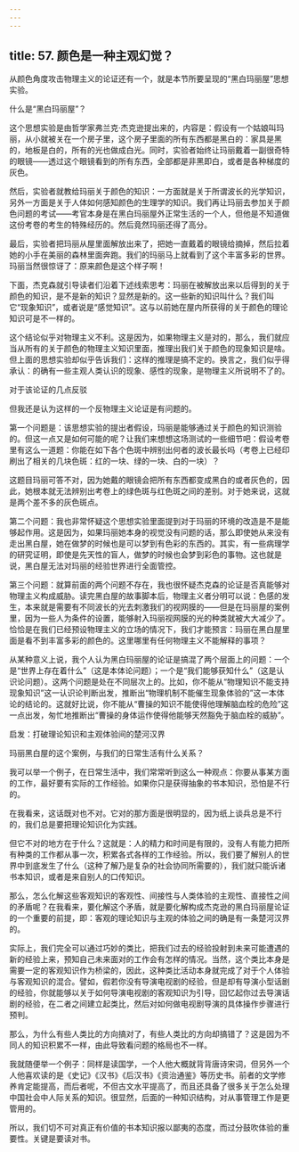 ```yaml
---
---
---
```

title: 57. 颜色是一种主观幻觉？
---




从颜色角度攻击物理主义的论证还有一个，就是本节所要呈现的“黑白玛丽屋”思想实验。





什么是“黑白玛丽屋”？


这个思想实验是由哲学家弗兰克·杰克逊提出来的，内容是：假设有一个姑娘叫玛丽，从小就被关在一个房子里，这个房子里面的所有东西都是黑白的：家具是黑的，地板是白的，所有的光也做成白光。同时，实验者始终让玛丽戴着一副很奇特的眼镜——透过这个眼镜看到的所有东西，全部都是非黑即白，或者是各种梯度的灰色。

然后，实验者就教给玛丽关于颜色的知识：一方面就是关于所谓波长的光学知识，另外一方面是关于人体如何感知颜色的生理学的知识。我们再让玛丽去参加关于颜色问题的考试——考官本身是在黑白玛丽屋外正常生活的一个人，但他是不知道做这份考卷的考生的特殊经历的。然后竟然玛丽还得了高分。

最后，实验者把玛丽从屋里面解放出来了，把她一直戴着的眼镜给摘掉，然后拉着她的小手在美丽的森林里面奔跑。我们的玛丽马上就看到了这个丰富多彩的世界。玛丽当然很惊讶了：原来颜色是这个样子啊！

下面，杰克森就引导读者们沿着下述线索思考：玛丽在被解放出来以后得到的关于颜色的知识，是不是新的知识？显然是新的。这一些新的知识叫什么？我们叫它“现象知识”，或者说是“感觉知识”。这与以前她在屋内所获得的关于颜色的理论知识可是不一样的。

这个结论似乎对物理主义不利。这是因为，如果物理主义是对的，那么，我们就应当从所有的关于颜色的物理主义知识里面，推理出我们关于颜色的现象知识是啥。但上面的思想实验却似乎告诉我们：这样的推理是搞不定的。换言之，我们似乎得承认：的确有一些主观人类认识的现象、感性的现象，是物理主义所说明不了的。





对于该论证的几点反驳


但我还是认为这样的一个反物理主义论证是有问题的。

第一个问题是：该思想实验的提出者假设，玛丽是能够通过关于颜色的知识测验的。但这一点又是如何可能的呢？让我们来想想这场测试的一些细节吧：假设考卷里有这么一道题：你能在如下各个色斑中辨别出何者的波长最长吗（考卷上已经印刷出了相关的几块色斑：红的一块、绿的一块、白的一块）？

这题目玛丽可答不对，因为她戴的眼镜会把所有东西都变成黑白的或者灰色的，因此，她根本就无法辨别出考卷上的绿色斑与红色斑之间的差别。对于她来说，这就是两个差不多的灰色斑点。

第二个问题：我也非常怀疑这个思想实验里面提到对于玛丽的环境的改造是不是能够起作用。这是因为，如果玛丽她本身的视觉没有问题的话，那么即使她从来没有走出黑白屋，她在做梦的时候也是可以梦到有色彩的东西的。其实，有一些病理学的研究证明，即使是先天性的盲人，做梦的时候也会梦到彩色的事物。这也就是说，黑白屋无法对玛丽的经验世界进行全面管控。

第三个问题：就算前面的两个问题不存在，我也很怀疑杰克森的论证是否真能够对物理主义构成威胁。读完黑白屋的故事脚本后，物理主义者分明可以说：色感的发生，本来就是需要有不同波长的光去刺激我们的视网膜的——但是在玛丽屋的案例里，因为一些人为条件的设置，能够射入玛丽视网膜的光的种类就被大大减少了。恰恰是在我们已经预设物理主义的立场的情况下，我们才能预言：玛丽在黑白屋里面是看不到丰富多彩的颜色的。这里哪里有任何物理主义不能解释的事项？

从某种意义上说，我个人认为黑白玛丽屋的论证是搞混了两个层面上的问题：一个是“世界上存在着什么”（这是本体论问题）；一个是“我们能够获知什么”（这是认识论问题）。这两个问题是处在不同层次上的。比如，你不能从“物理知识不能支持现象知识”这一认识论判断出发，推断出“物理机制不能催生现象体验的”这一本体论的结论的。这就好比说，你不能从“曹操的知识不能使得他理解脑血栓的危险”这一点出发，匆忙地推断出“曹操的身体运作使得他能够天然豁免于脑血栓的威胁”。





启发：打破理论知识和主观体验间的楚河汉界


玛丽黑白屋的这个案例，与我们的日常生活有什么关系？

我可以举一个例子，在日常生活中，我们常常听到这么一种观点：你要从事某方面的工作，最好要有实际的工作经验。如果你只是获得抽象的书本知识，恐怕是不行的。

在我看来，这话既对也不对。它对的那方面是很明显的，因为纸上谈兵总是不行的，我们总是要把理论知识化为实践。

但它不对的地方在于什么？这就是：人的精力和时间是有限的，没有人有能力把所有种类的工作都从事一次，积累各式各样的工作经验。所以，我们要了解别人的世界中到底发生了什么（这种了解乃是复杂的社会协同所需要的），我们就只能诉诸书本知识，或者是来自别人的口传知识。

那么，怎么化解这些客观知识的客观性、间接性与人类体验的主观性、直接性之间的矛盾呢？在我看来，要化解这个矛盾，就是要化解构成杰克逊的黑白玛丽屋论证的一个重要的前提，即：客观的理论知识与主观的体验之间的确是有一条楚河汉界的。

实际上，我们完全可以通过巧妙的类比，把我们过去的经验投射到未来可能遭遇的新的经验上来，预知自己未来面对的工作会有怎样的情况。当然，这个类比本身是需要一定的客观知识作为桥梁的，因此，这种类比活动本身就完成了对于个人体验与客观知识的混合。譬如，假若你没有导演电视剧的经验，但是却有导演小型话剧的经验，你就能够以关于如何导演电视剧的客观知识为引导，回忆起你过去导演话剧的经验，在二者之间建立起类比，然后对如何做电视剧导演的具体操作步骤进行预判。

那么，为什么有些人类比的方向搞对了，有些人类比的方向却搞错了？这是因为不同人的知识积累不一样，由此导致看问题的格局也不一样。

我就随便举一个例子：同样是读国学，一个人他大概就背背唐诗宋词，但另外一个人他喜欢读的是《史记》《汉书》《后汉书》《资治通鉴》等历史书。前者的文学修养肯定能提高，而后者呢，不但古文水平提高了，而且还具备了很多关于怎么处理中国社会中人际关系的知识。很显然，后面的一种知识结构，对从事管理工作是更管用的。

所以，我们切不可对真正有价值的书本知识报以鄙夷的态度，而过分鼓吹体验的重要性。关键是要读对书。